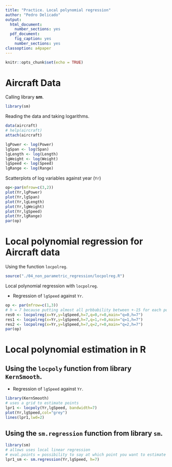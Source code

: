 ---
title: "Practice. Local polynomial regression"
author: "Pedro Delicado"
output:
  html_document:
    number_sections: yes
  pdf_document:
    fig_caption: yes
    number_sections: yes
classoption: a4paper
---
<!-- Comment lines are like this one -->
<!-- Use "\newpage" when you want a new page break in the pdf output  -->


```{r setup, include=FALSE}
knitr::opts_chunk$set(echo = TRUE)
```


# Aircraft Data

Calling library **sm**.
```{r,message=FALSE}
library(sm)
```

Reading the data and taking logarithms.
```{r,message=FALSE}
data(aircraft)
# help(aircraft)
attach(aircraft)

lgPower <- log(Power)
lgSpan <- log(Span)
lgLength <- log(Length)
lgWeight <- log(Weight)
lgSpeed <- log(Speed)
lgRange <- log(Range)
```

Scatterplots of log variables against year (`Yr`)
<!-- also possible ```{r, fig.width=7, fig.asp=1} or ```{r, fig.asp=1}-->
```{r, fig.width=7, fig.height=10, fig.asp=1} 
op<-par(mfrow=c(3,2))
plot(Yr,lgPower)
plot(Yr,lgSpan)
plot(Yr,lgLength)
plot(Yr,lgWeight)
plot(Yr,lgSpeed)
plot(Yr,lgRange)
par(op)
```




# Local polynomial regression for Aircraft data


Using the function `locpolreg`.
```{r}
source("./04_non_parametric_regression/locpolreg.R")
```


Local polynomial regression with `locpolreg`.

* Regression of `lgSpeed` against `Yr`.
```{r, fig.asp=.5}
op <- par(mfrow=c(1,3))
# h = 7 because putting almost all prbbability between +-15 for each point
res0 <- locpolreg(x=Yr,y=lgSpeed,h=7,q=0,r=0,main="q=0,h=7")
res1 <- locpolreg(x=Yr,y=lgSpeed,h=7,q=1,r=0,main="q=1,h=7")
res2 <- locpolreg(x=Yr,y=lgSpeed,h=7,q=2,r=0,main="q=2,h=7")
par(op)
```



# Local polynomial estimation in R


## Using the `locpoly` function from library `KernSmooth`.

* Regression of `lgSpeed` against `Yr`.

```{r,message=FALSE}
library(KernSmooth)
# uses a grid to estimate points
lpr1 <- locpoly(Yr,lgSpeed, bandwidth=7)
plot(Yr,lgSpeed,col="grey")
lines(lpr1,lwd=2)
```


## Using the `sm.regression` function from library `sm`.

```{r,message=FALSE}
library(sm)
# allows uses local linear regression
# eval.points = possibility to say at which point you want to estimate the functions
lpr1_sm <- sm.regression(Yr,lgSpeed, h=7)
```
